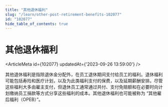 ```yaml
---
title: "其他退休福利"
slug: "/learn/other-post-retirement-benefits-102077"
id: "102077"
hide_table_of_contents: true
---
```



# 其他退休福利

<ArticleMeta id={102077} updatedAt={'2023-09-26 13:59:00'} />
<div className='border-solid border-b border-t-0 my-4 border-[var(--ifm-color-gray-300)]' />

其他退休福利是指除退休金分配外，在员工退休期间支付给员工的福利。退休福利可能包括寿险和医疗计划，以及为此类福利支付的保费，以及延期薪酬安排。尽管这些福利大多由雇主支付，但退休员工通常通过共付、支付免赔额和在必要时向计划缴纳员工捐款等方式分享这些福利的成本。其他退休福利也可能被称为 “其他雇后福利（OPEB）”。

